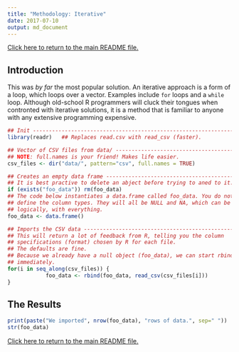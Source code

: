 ```yaml
---
title: "Methodology: Iterative"
date: 2017-07-10
output: md_document
---
```


[Click here to return to the main README file.](./README.md)

## Introduction

This was _by far_ the most popular solution. An iterative approach is
a form of a loop, which loops over a vector. Examples include `for`
loops and a `while` loop. Although old-school R programmers will cluck
their tongues when contronted with iterative solutions, it is a method
that is familiar to anyone with any extensive programming expensive.

```r

## Init ------------------------------------------------------------------------
library(readr)   ## Replaces read.csv with read_csv (faster).

## Vector of CSV files from data/ ----------------------------------------------
## NOTE: full.names is your friend! Makes life easier.
csv_files <- dir("data/", pattern="csv", full.names = TRUE)

## Creates an empty data frame -------------------------------------------------
## It is best practive to delete an abject before trying to aned to it.
if (exists("foo_data")) rm(foo_data)
## The code below instantiates a data.frame called foo_data. You do not have to
## define the column types. They will all be NULL and NA, which can be combined,
## logically, with everything.
foo_data <- data.frame()

## Imports the CSV data --------------------------------------------------------
## This will return a lot of feedback from R, telling you the column
## specifications (format) chosen by R for each file.
## The defaults are fine.
## Because we already have a null object (foo_data), we can start rbinding
## immediately.
for(i in seq_along(csv_files)) {
            foo_data <- rbind(foo_data, read_csv(csv_files[i]))
}

```

## The Results

```r

print(paste("We imported", nrow(foo_data), "rows of data.", sep=" "))
str(foo_data)

```

[Click here to return to the main README file.](./README.md)
